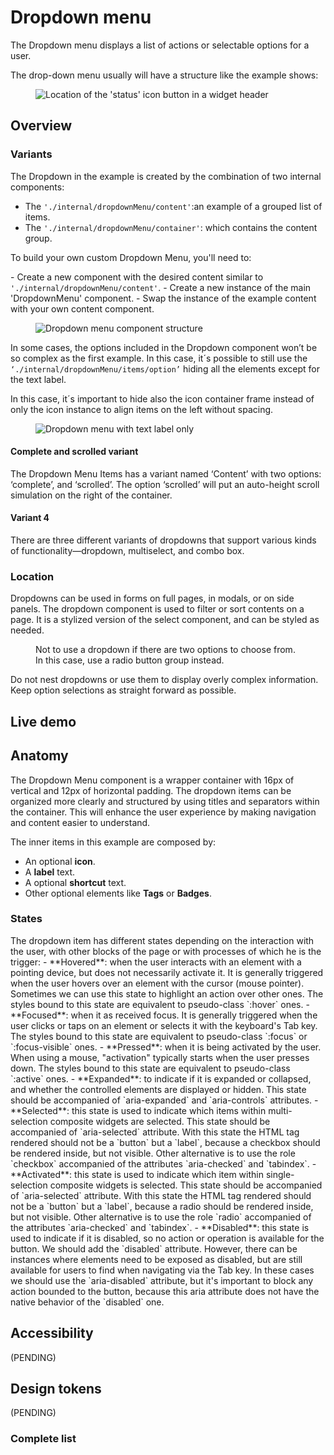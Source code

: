 


<Meta title="Components/DropdownMenu" />

# Dropdown menu

The Dropdown menu displays a list of actions or selectable options for a user.

<Row>
  <Col md={6} lg={7}>
  The drop-down menu usually will have a structure like the example shows: 
  </Col>
  <Col md={6} lg={5}>
    <Figure>
  <img
        alt="Location of the 'status' icon button in a widget header"
        src="img/example-dropdown-15x.jpg"
      />
    </Figure>
  </Col>
</Row>

## Overview

### Variants

The Dropdown in the example is created by the combination of two internal components: 
 - The <code>'./internal/dropdownMenu/content'</code>:an example of a grouped list of items.
 - The <code>'./internal/dropdownMenu/container'</code>: which contains the content group. 

To build your own custom Dropdown Menu, you'll need to: 

<Row>
  <Col md={6} lg={7}>
 - Create a new component with the desired content similar to <code>'./internal/dropdownMenu/content'</code>.
 - Create a new instance of the main 'DropdownMenu' component.
 - Swap the instance of the example content with your own content component.
  </Col>
  <Col md={6} lg={5}>
  <Figure caption="Dropdown menu component structure.">
 <img
        alt="Dropdown menu component structure"
        src="img/example-dropdownmenu-2-15x.jpg"
      />
    </Figure>
  </Col>
</Row>

In some cases, the options included in the Dropdown component won’t be so complex as the first example. In this case, it´s possible to still use the <code>‘./internal/dropdownMenu/items/option’</code> hiding all the elements except for the text label. 

<Row>
  <Col md={6} lg={7}>
In this case, it´s important to hide also the icon container frame instead of only the icon instance to align items on the left without spacing.
  </Col>
  <Col md={6} lg={5}>
  <Figure caption="Dropdown menu with text label only.">
 <img
        alt="Dropdown menu with text label only"
        src="img/example-dropdown-2.jpg"
      />
</Figure>
  </Col>
</Row>

#### Complete and scrolled variant
The Dropdown Menu Items has a variant named ‘Content’ with two options: ‘complete’, and ‘scrolled’. The option ‘scrolled’ will put an auto-height scroll simulation on the right of the container.
<Figure>
  <Figma
    aspectRatio="16x9"
    url="https://www.figma.com/file/4f9wa0fKYIwMue6yo6nrJL/GDS---Web-Previews?page-id=20271%3A3796&node-id=20382-77456&node-type=frame&viewport=93%2C1161%2C0.64&t=yBrOny3R5cMHOJd7-1&scaling=min-zoom&content-scaling=fixed"
  />
</Figure>


 #### Variant 4
 There are three different variants of dropdowns that support various kinds of functionality—dropdown, multiselect, and combo box.

### Location
Dropdowns can be used in forms on full pages, in modals, or on side panels. The dropdown component is used to filter or sort contents on a page. It is a stylized version of the select component, and can be styled as needed.

<Row>
  <Col md={6} lg={7}>
    <Figure
      caption=""
      type="dont"
    >
    Not to use a dropdown if there are two options to choose from. In this case, use a radio button group instead.
    </Figure>
  </Col>
  <Col md={6} lg={5}>
  Do not nest dropdowns or use them to display overly complex information. Keep option selections as straight forward as possible.
  </Col>
</Row>

## Live demo

<LiveDemo
  story={Stories.Example}
  urlHtml="https://devoinc.github.io/genesys-styles"
  urlReact="https://devoinc.github.io/genesys-ui/?path=/story/components-navigation-menu--as-dropdown-menu"
/>

## Anatomy
The Dropdown Menu component is a wrapper container  with 16px of vertical and 12px of horizontal padding.
The dropdown items can be organized more clearly and structured by using titles and separators within the container. This will enhance the user experience by making navigation and content easier to understand.

The inner items in this example are composed by:
 - An optional **icon**.
 - A **label** text.
 - A optional **shortcut** text.
 - Other optional elements like **Tags** or **Badges**.
<Figure>
  <Figma
    aspectRatio="4x3"
    url="https://www.figma.com/file/4f9wa0fKYIwMue6yo6nrJL/GDS---Web-Previews?page-id=20271%3A3796&node-id=20271-3797&node-type=frame&viewport=-901%2C745%2C0.75&t=7S9DWLKlcji9IH5p-1&scaling=min-zoom&content-scaling=fixed"
  />
</Figure>

### States
<Figure>
  <Figma
    aspectRatio="16x9"
    url="https://www.figma.com/file/4f9wa0fKYIwMue6yo6nrJL/GDS---Web-Previews?page-id=20271%3A3796&node-id=20271-3881&node-type=frame&viewport=-901%2C745%2C0.75&t=7S9DWLKlcji9IH5p-1&scaling=min-zoom&content-scaling=fixed"
  />
</Figure>
The dropdown item has different states depending on the interaction with the user, with other blocks of the page or with processes of which he is the trigger:
- **Hovered**: when the user interacts with an element with a pointing device, but does not necessarily activate it.
  It is generally triggered when the user hovers over an element with the cursor (mouse pointer). Sometimes we can use
  this state to highlight an action over other ones. The styles bound to this state are equivalent to pseudo-class
  `:hover` ones.
- **Focused**: when it as received focus. It is generally triggered when the user clicks or taps on an element
  or selects it with the keyboard's Tab key. The styles bound to this state are equivalent to pseudo-class
  `:focus` or `:focus-visible` ones.
- **Pressed**: when it is being activated by the user. When using a mouse, "activation" typically starts when
  the user presses down. The styles bound to this state are equivalent to pseudo-class
  `:active` ones.
- **Expanded**: to indicate if it is expanded or collapsed, and whether the controlled elements are displayed or hidden. This state should be accompanied of `aria-expanded` and `aria-controls` attributes.
- **Selected**: this state is used to indicate which items within multi-selection composite widgets are selected.
  This state should be accompanied of `aria-selected` attribute. With this state the HTML tag rendered should not be
  a `button` but a `label`, because a checkbox should be rendered inside, but not visible. Other alternative is to
  use the role `checkbox` accompanied of the attributes `aria-checked` and `tabindex`.
- **Activated**: this state is used to indicate which item within single-selection composite widgets is selected.
  This state should be accompanied of `aria-selected` attribute. With this state the HTML tag rendered should not
  be a `button` but a `label`, because a radio should be rendered inside, but not visible. Other alternative is to
  use the role `radio` accompanied of the attributes `aria-checked` and `tabindex`.
- **Disabled**: this state is used to indicate if it is disabled, so no action or operation is available for
  the button. We should add the `disabled` attribute. However, there can be instances where elements need to be exposed
  as disabled, but are still available for users to find when navigating via the Tab key. In these cases we should use
  the `aria-disabled` attribute, but it's important to block any action bounded to the button, because this aria
  attribute does not have the native behavior of the `disabled` one.


## Accessibility

(PENDING)

## Design tokens

(PENDING)

### Complete list

<DesignTokensList componentName="menu" />
